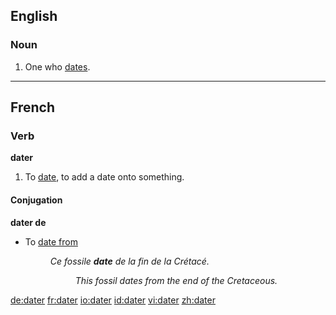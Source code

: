 ==English==

===Noun===
{{en-noun}}

# One who [[date]]s.

----

==French==

===Verb===
'''dater'''

# To [[date]], to add a date onto something.

====Conjugation====
{{fr-conj-er|dat|avoir}}

'''dater de'''

* To [[date from]]
*: ''Ce fossile '''date''' de la fin de la Crétacé.''
*:: ''This fossil dates from the end of the Cretaceous.''

[[de:dater]]
[[fr:dater]]
[[io:dater]]
[[id:dater]]
[[vi:dater]]
[[zh:dater]]